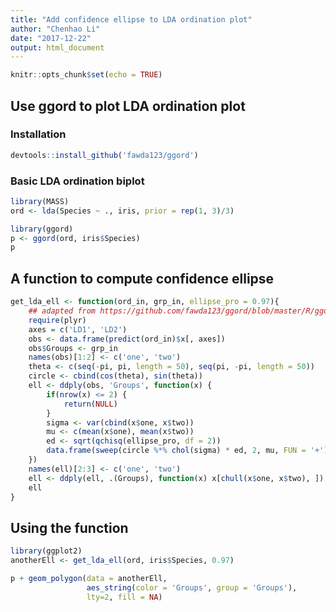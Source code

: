 ```yaml
---
title: "Add confidence ellipse to LDA ordination plot"
author: "Chenhao Li"
date: "2017-12-22"
output: html_document
---
```


```r
knitr::opts_chunk$set(echo = TRUE)
```

## Use ggord to plot LDA ordination plot

### Installation

```r
devtools::install_github('fawda123/ggord')
```

### Basic LDA ordination biplot
```r
library(MASS)
ord <- lda(Species ~ ., iris, prior = rep(1, 3)/3)

library(ggord)
p <- ggord(ord, iris$Species)
p
```

## A function to compute confidence ellipse
```r
get_lda_ell <- function(ord_in, grp_in, ellipse_pro = 0.97){
    ## adapted from https://github.com/fawda123/ggord/blob/master/R/ggord.R
    require(plyr)
    axes = c('LD1', 'LD2')
    obs <- data.frame(predict(ord_in)$x[, axes])
    obs$Groups <- grp_in
    names(obs)[1:2] <- c('one', 'two')
    theta <- c(seq(-pi, pi, length = 50), seq(pi, -pi, length = 50))
    circle <- cbind(cos(theta), sin(theta))
    ell <- ddply(obs, 'Groups', function(x) {
        if(nrow(x) <= 2) {
            return(NULL)
        }
        sigma <- var(cbind(x$one, x$two))
        mu <- c(mean(x$one), mean(x$two))
        ed <- sqrt(qchisq(ellipse_pro, df = 2))
        data.frame(sweep(circle %*% chol(sigma) * ed, 2, mu, FUN = '+'))
    })
    names(ell)[2:3] <- c('one', 'two')
    ell <- ddply(ell, .(Groups), function(x) x[chull(x$one, x$two), ])
    ell
}
```

## Using the function
```r
library(ggplot2)
anotherEll <- get_lda_ell(ord, iris$Species, 0.97)

p + geom_polygon(data = anotherEll, 
                 aes_string(color = 'Groups', group = 'Groups'),
                 lty=2, fill = NA)

```

